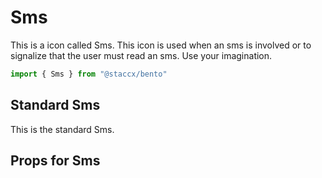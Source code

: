 
<Meta title="Components|Icons/Sms" component={Sms}/>


# Sms
This is a icon called Sms. This icon is used when an sms is involved or to signalize that the user must read an sms.
Use your imagination.


```javascript
import { Sms } from "@staccx/bento"
```

## Standard Sms
This is the standard Sms.

<Preview>
  <Story name="Standard">
   <Sms/>
  </Story>
</Preview>


## Props for Sms
<Props of={Sms} />
